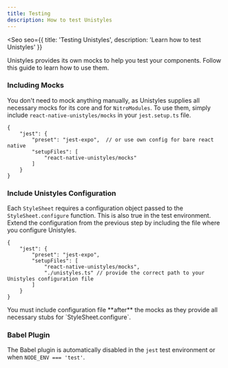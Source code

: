 ```yaml
---
title: Testing
description: How to test Unistyles
---
```



<Seo
    seo={{
        title: 'Testing Unistyles',
        description: 'Learn how to test Unistyles'
    }}
>

Unistyles provides its own mocks to help you test your components. Follow this guide to learn how to use them.

### Including Mocks

You don't need to mock anything manually, as Unistyles supplies all necessary mocks for its core and for `NitroModules`.
To use them, simply include `react-native-unistyles/mocks` in your `jest.setup.ts` file.

```tsx title="package.json"
{
    "jest": {
        "preset": "jest-expo",  // or use own config for bare react native
        "setupFiles": [
            "react-native-unistyles/mocks"
        ]
    }
}
```

### Include Unistyles Configuration

Each `StyleSheet` requires a configuration object passed to the `StyleSheet.configure` function. This is also true in the test environment.
Extend the configuration from the previous step by including the file where you configure Unistyles.

```tsx title="package.json"
{
    "jest": {
        "preset": "jest-expo",
        "setupFiles": [
            "react-native-unistyles/mocks",
            "./unistyles.ts" // provide the correct path to your Unistyles configuration file
        ]
    }
}
```
<Aside type="caution">
You must include configuration file **after** the mocks as they provide all necessary stubs for `StyleSheet.configure`.
</Aside>

### Babel Plugin

The Babel plugin is automatically disabled in the `jest` test environment or when `NODE_ENV === 'test'`.

</Seo>

